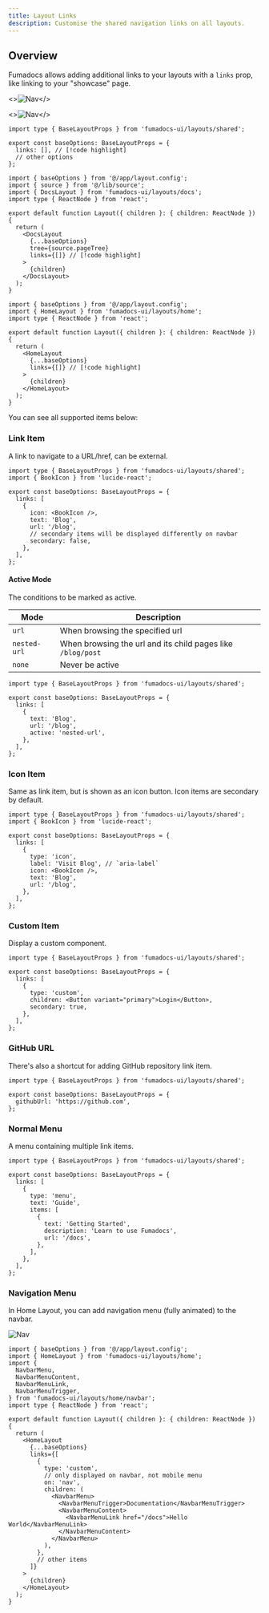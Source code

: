 ```yaml
---
title: Layout Links
description: Customise the shared navigation links on all layouts.
---
```


## Overview

Fumadocs allows adding additional links to your layouts with a `links` prop, like linking to your "showcase" page.

<div className="not-prose grid gap-2 *:border max-sm:*:last:hidden sm:grid-cols-[2fr_1fr]">

<>![Nav](/docs/nav-layout-home.png)</>

<>![Nav](/docs/nav-layout-docs.png)</>

</div>

```tsx tab="Shared Options" title="app/layout.config.tsx"
import type { BaseLayoutProps } from 'fumadocs-ui/layouts/shared';

export const baseOptions: BaseLayoutProps = {
  links: [], // [!code highlight]
  // other options
};
```

```tsx tab="Docs Layout" title="app/docs/layout.tsx"
import { baseOptions } from '@/app/layout.config';
import { source } from '@/lib/source';
import { DocsLayout } from 'fumadocs-ui/layouts/docs';
import type { ReactNode } from 'react';

export default function Layout({ children }: { children: ReactNode }) {
  return (
    <DocsLayout
      {...baseOptions}
      tree={source.pageTree}
      links={[]} // [!code highlight]
    >
      {children}
    </DocsLayout>
  );
}
```

```tsx tab="Home Layout" title="app/(home)/layout.tsx"
import { baseOptions } from '@/app/layout.config';
import { HomeLayout } from 'fumadocs-ui/layouts/home';
import type { ReactNode } from 'react';

export default function Layout({ children }: { children: ReactNode }) {
  return (
    <HomeLayout
      {...baseOptions}
      links={[]} // [!code highlight]
    >
      {children}
    </HomeLayout>
  );
}
```

You can see all supported items below:

### Link Item

A link to navigate to a URL/href, can be external.

```tsx title="app/layout.config.tsx"
import type { BaseLayoutProps } from 'fumadocs-ui/layouts/shared';
import { BookIcon } from 'lucide-react';

export const baseOptions: BaseLayoutProps = {
  links: [
    {
      icon: <BookIcon />,
      text: 'Blog',
      url: '/blog',
      // secondary items will be displayed differently on navbar
      secondary: false,
    },
  ],
};
```

#### Active Mode

The conditions to be marked as active.

| Mode         | Description                                                 |
| ------------ | ----------------------------------------------------------- |
| `url`        | When browsing the specified url                             |
| `nested-url` | When browsing the url and its child pages like `/blog/post` |
| `none`       | Never be active                                             |

```tsx title="app/layout.config.tsx"
import type { BaseLayoutProps } from 'fumadocs-ui/layouts/shared';

export const baseOptions: BaseLayoutProps = {
  links: [
    {
      text: 'Blog',
      url: '/blog',
      active: 'nested-url',
    },
  ],
};
```

### Icon Item

Same as link item, but is shown as an icon button.
Icon items are secondary by default.

```tsx title="app/layout.config.tsx"
import type { BaseLayoutProps } from 'fumadocs-ui/layouts/shared';
import { BookIcon } from 'lucide-react';

export const baseOptions: BaseLayoutProps = {
  links: [
    {
      type: 'icon',
      label: 'Visit Blog', // `aria-label`
      icon: <BookIcon />,
      text: 'Blog',
      url: '/blog',
    },
  ],
};
```

### Custom Item

Display a custom component.

```tsx title="app/layout.config.tsx"
import type { BaseLayoutProps } from 'fumadocs-ui/layouts/shared';

export const baseOptions: BaseLayoutProps = {
  links: [
    {
      type: 'custom',
      children: <Button variant="primary">Login</Button>,
      secondary: true,
    },
  ],
};
```

### GitHub URL

There's also a shortcut for adding GitHub repository link item.

```tsx twoslash title="app/layout.config.tsx"
import type { BaseLayoutProps } from 'fumadocs-ui/layouts/shared';

export const baseOptions: BaseLayoutProps = {
  githubUrl: 'https://github.com',
};
```

### Normal Menu

A menu containing multiple link items.

```tsx title="app/layout.config.tsx"
import type { BaseLayoutProps } from 'fumadocs-ui/layouts/shared';

export const baseOptions: BaseLayoutProps = {
  links: [
    {
      type: 'menu',
      text: 'Guide',
      items: [
        {
          text: 'Getting Started',
          description: 'Learn to use Fumadocs',
          url: '/docs',
        },
      ],
    },
  ],
};
```

### Navigation Menu

In Home Layout, you can add navigation menu (fully animated) to the navbar.

![Nav](/docs/nav-layout-menu.png)

```tsx title="app/(home)/layout.tsx"
import { baseOptions } from '@/app/layout.config';
import { HomeLayout } from 'fumadocs-ui/layouts/home';
import {
  NavbarMenu,
  NavbarMenuContent,
  NavbarMenuLink,
  NavbarMenuTrigger,
} from 'fumadocs-ui/layouts/home/navbar';
import type { ReactNode } from 'react';

export default function Layout({ children }: { children: ReactNode }) {
  return (
    <HomeLayout
      {...baseOptions}
      links={[
        {
          type: 'custom',
          // only displayed on navbar, not mobile menu
          on: 'nav',
          children: (
            <NavbarMenu>
              <NavbarMenuTrigger>Documentation</NavbarMenuTrigger>
              <NavbarMenuContent>
                <NavbarMenuLink href="/docs">Hello World</NavbarMenuLink>
              </NavbarMenuContent>
            </NavbarMenu>
          ),
        },
        // other items
      ]}
    >
      {children}
    </HomeLayout>
  );
}
```
